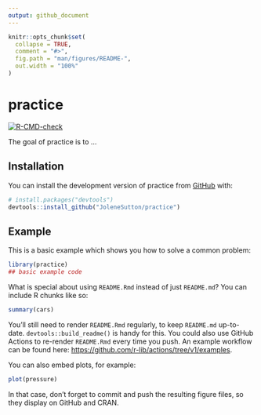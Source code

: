 ```yaml
---
output: github_document
---
```


<!-- README.md is generated from README.Rmd. Please edit that file -->

```r
knitr::opts_chunk$set(
  collapse = TRUE,
  comment = "#>",
  fig.path = "man/figures/README-",
  out.width = "100%"
)
```

# practice

<!-- badges: start -->
[![R-CMD-check](https://github.com/JoleneSutton/practice/actions/workflows/R-CMD-check.yaml/badge.svg)](https://github.com/JoleneSutton/practice/actions/workflows/R-CMD-check.yaml)
<!-- badges: end -->

The goal of practice is to ...

## Installation

You can install the development version of practice from [GitHub](https://github.com/) with:

``` r
# install.packages("devtools")
devtools::install_github("JoleneSutton/practice")
```

## Example

This is a basic example which shows you how to solve a common problem:

```r
library(practice)
## basic example code
```

What is special about using `README.Rmd` instead of just `README.md`? You can include R chunks like so:

```r
summary(cars)
```

You'll still need to render `README.Rmd` regularly, to keep `README.md` up-to-date. `devtools::build_readme()` is handy for this. You could also use GitHub Actions to re-render `README.Rmd` every time you push. An example workflow can be found here: <https://github.com/r-lib/actions/tree/v1/examples>.

You can also embed plots, for example:

```r
plot(pressure)
```

In that case, don't forget to commit and push the resulting figure files, so they display on GitHub and CRAN.
